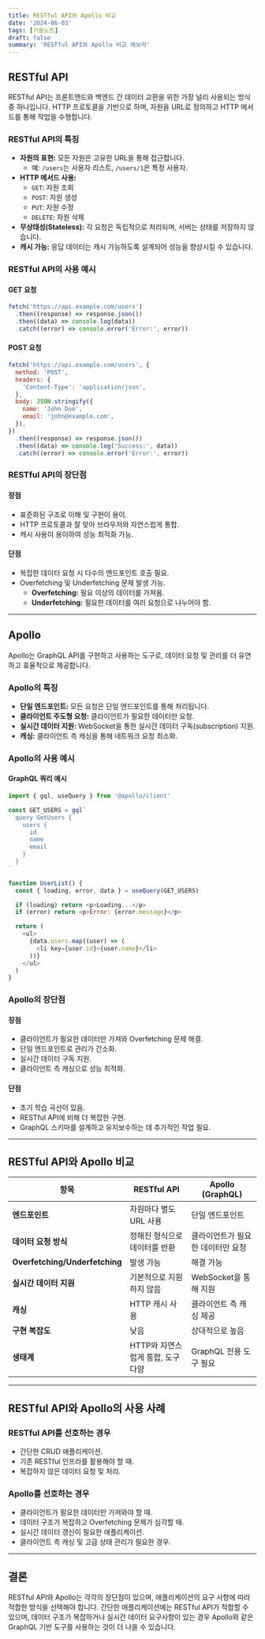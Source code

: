 ```yaml
---
title: RESTful API와 Apollo 비교
date: '2024-06-03'
tags: [기술노트]
draft: false
summary: 'RESTful API와 Apollo 비교 해보자'
---
```


## RESTful API

RESTful API는 프론트엔드와 백엔드 간 데이터 교환을 위한 가장 널리 사용되는 방식 중 하나입니다. HTTP 프로토콜을 기반으로 하며, 자원을 URL로 정의하고 HTTP 메서드를 통해 작업을 수행합니다.

### RESTful API의 특징

- **자원의 표현:** 모든 자원은 고유한 URL을 통해 접근합니다.
  - 예: `/users`는 사용자 리스트, `/users/1`은 특정 사용자.
- **HTTP 메서드 사용:**
  - `GET`: 자원 조회
  - `POST`: 자원 생성
  - `PUT`: 자원 수정
  - `DELETE`: 자원 삭제
- **무상태성(Stateless):** 각 요청은 독립적으로 처리되며, 서버는 상태를 저장하지 않습니다.
- **캐시 가능:** 응답 데이터는 캐시 가능하도록 설계되어 성능을 향상시킬 수 있습니다.

### RESTful API의 사용 예시

#### GET 요청

```javascript
fetch('https://api.example.com/users')
  .then((response) => response.json())
  .then((data) => console.log(data))
  .catch((error) => console.error('Error:', error))
```

#### POST 요청

```javascript
fetch('https://api.example.com/users', {
  method: 'POST',
  headers: {
    'Content-Type': 'application/json',
  },
  body: JSON.stringify({
    name: 'John Doe',
    email: 'john@example.com',
  }),
})
  .then((response) => response.json())
  .then((data) => console.log('Success:', data))
  .catch((error) => console.error('Error:', error))
```

### RESTful API의 장단점

#### 장점

- 표준화된 구조로 이해 및 구현이 용이.
- HTTP 프로토콜과 잘 맞아 브라우저와 자연스럽게 통합.
- 캐시 사용이 용이하여 성능 최적화 가능.

#### 단점

- 복잡한 데이터 요청 시 다수의 엔드포인트 호출 필요.
- Overfetching 및 Underfetching 문제 발생 가능.
  - **Overfetching:** 필요 이상의 데이터를 가져옴.
  - **Underfetching:** 필요한 데이터를 여러 요청으로 나누어야 함.

---

## Apollo

Apollo는 GraphQL API를 구현하고 사용하는 도구로, 데이터 요청 및 관리를 더 유연하고 효율적으로 제공합니다.

### Apollo의 특징

- **단일 엔드포인트:** 모든 요청은 단일 엔드포인트를 통해 처리됩니다.
- **클라이언트 주도형 요청:** 클라이언트가 필요한 데이터만 요청.
- **실시간 데이터 지원:** WebSocket을 통한 실시간 데이터 구독(subscription) 지원.
- **캐싱:** 클라이언트 측 캐싱을 통해 네트워크 요청 최소화.

### Apollo의 사용 예시

#### GraphQL 쿼리 예시

```javascript
import { gql, useQuery } from '@apollo/client'

const GET_USERS = gql`
  query GetUsers {
    users {
      id
      name
      email
    }
  }
`

function UserList() {
  const { loading, error, data } = useQuery(GET_USERS)

  if (loading) return <p>Loading...</p>
  if (error) return <p>Error: {error.message}</p>

  return (
    <ul>
      {data.users.map((user) => (
        <li key={user.id}>{user.name}</li>
      ))}
    </ul>
  )
}
```

### Apollo의 장단점

#### 장점

- 클라이언트가 필요한 데이터만 가져와 Overfetching 문제 해결.
- 단일 엔드포인트로 관리가 간소화.
- 실시간 데이터 구독 지원.
- 클라이언트 측 캐싱으로 성능 최적화.

#### 단점

- 초기 학습 곡선이 있음.
- RESTful API에 비해 더 복잡한 구현.
- GraphQL 스키마를 설계하고 유지보수하는 데 추가적인 작업 필요.

---

## RESTful API와 Apollo 비교

| 항목                           | RESTful API                       | Apollo (GraphQL)                  |
| ------------------------------ | --------------------------------- | --------------------------------- |
| **엔드포인트**                 | 자원마다 별도 URL 사용            | 단일 엔드포인트                   |
| **데이터 요청 방식**           | 정해진 형식으로 데이터를 반환     | 클라이언트가 필요한 데이터만 요청 |
| **Overfetching/Underfetching** | 발생 가능                         | 해결 가능                         |
| **실시간 데이터 지원**         | 기본적으로 지원하지 않음          | WebSocket을 통해 지원             |
| **캐싱**                       | HTTP 캐시 사용                    | 클라이언트 측 캐싱 제공           |
| **구현 복잡도**                | 낮음                              | 상대적으로 높음                   |
| **생태계**                     | HTTP와 자연스럽게 통합, 도구 다양 | GraphQL 전용 도구 필요            |

---

## RESTful API와 Apollo의 사용 사례

### RESTful API를 선호하는 경우

- 간단한 CRUD 애플리케이션.
- 기존 RESTful 인프라를 활용해야 할 때.
- 복잡하지 않은 데이터 요청 및 처리.

### Apollo를 선호하는 경우

- 클라이언트가 필요한 데이터만 가져와야 할 때.
- 데이터 구조가 복잡하고 Overfetching 문제가 심각할 때.
- 실시간 데이터 갱신이 필요한 애플리케이션.
- 클라이언트 측 캐싱 및 고급 상태 관리가 필요한 경우.

---

## 결론

RESTful API와 Apollo는 각각의 장단점이 있으며, 애플리케이션의 요구 사항에 따라 적합한 방식을 선택해야 합니다. 간단한 애플리케이션에는 RESTful API가 적합할 수 있으며, 데이터 구조가 복잡하거나 실시간 데이터 요구사항이 있는 경우 Apollo와 같은 GraphQL 기반 도구를 사용하는 것이 더 나을 수 있습니다.
